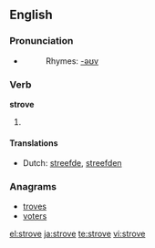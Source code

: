 ==English==

===Pronunciation===
* {{IPA|/'stɻɔʊv/}}
*: Rhymes: [[Rhymes:English:-əʊv|-əʊv]]

===Verb===
'''strove'''

# {{past tense of| to [[strive]]}}

====Translations====
* Dutch: [[streefde]], [[streefden]]

===Anagrams===
* [[troves]]
* [[voters]]

[[el:strove]]
[[ja:strove]]
[[te:strove]]
[[vi:strove]]